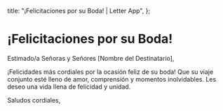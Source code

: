   title: "¡Felicitaciones por su Boda! | Letter App",
};

# ¡Felicitaciones por su Boda!

Estimado/a Señoras y Señores [Nombre del Destinatario],

¡Felicidades más cordiales por la ocasión feliz de su boda! Que su viaje conjunto esté lleno de amor, comprensión y momentos inolvidables. Les deseo una vida llena de felicidad y unidad.

Saludos cordiales,
